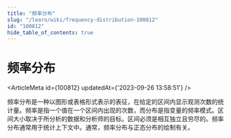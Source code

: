 ```yaml
---
title: "频率分布"
slug: "/learn/wiki/frequency-distribution-100812"
id: "100812"
hide_table_of_contents: true
---
```



# 频率分布

<ArticleMeta id={100812} updatedAt={'2023-09-26 13:58:51'} />
<div className='border-solid border-b border-t-0 my-4 border-[var(--ifm-color-gray-300)]' />

频率分布是一种以图形或表格形式表示的表征，在给定的区间内显示观测次数的统计量。频率是指一个值在一个区间内出现的次数，而分布是指变量的频率模式。区间大小取决于所分析的数据和分析师的目标。区间必须是相互独立且穷尽的。频率分布通常用于统计上下文中。通常，频率分布与正态分布的绘制有关。
